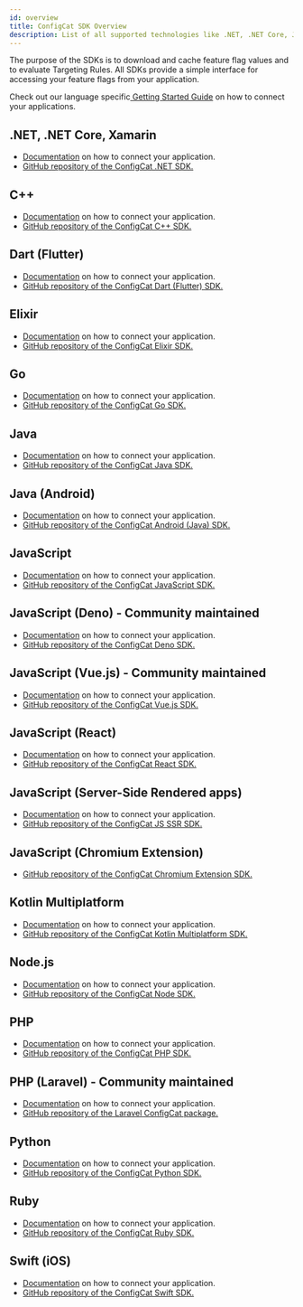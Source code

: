 ```yaml
---
id: overview
title: ConfigCat SDK Overview
description: List of all supported technologies like .NET, .NET Core, Java, JavaScript, PHP, Python, Ruby, Go, Node.js, Android, Swift, iOS, Elixir, Dart, React, Angular, Vue.js, React, Chromium, Deno, Kotlin Multiplatform, Laravel, Server-Side Rendered apps, etc.
---
```


The purpose of the SDKs is to download and cache feature flag values and to evaluate Targeting Rules. All SDKs provide a simple interface for accessing your feature flags from your application.

Check out our language specific<a href="https://app.configcat.com/sdkkey" target="_blank"> Getting Started Guide</a> on how to connect your applications.

## .NET, .NET Core, Xamarin

- [Documentation](./dotnet.mdx) on how to connect your application.
- <a href="https://github.com/configcat/.net-sdk" target="_blank">GitHub repository of the ConfigCat .NET SDK.</a>

## C++

- [Documentation](./cpp.mdx) on how to connect your application.
- <a href="https://github.com/configcat/cpp-sdk" target="_blank">GitHub repository of the ConfigCat C++ SDK.</a>

## Dart (Flutter)

- [Documentation](./dart.mdx) on how to connect your application.
- <a href="https://github.com/configcat/dart-sdk" target="_blank">GitHub repository of the ConfigCat Dart (Flutter) SDK.</a>

## Elixir

- [Documentation](./elixir.mdx) on how to connect your application.
- <a href="https://github.com/configcat/elixir-sdk" target="_blank">GitHub repository of the ConfigCat Elixir SDK.</a>

## Go

- [Documentation](./go.mdx) on how to connect your application.
- <a href="https://github.com/configcat/go-sdk" target="_blank">GitHub repository of the ConfigCat Go SDK.</a>

## Java

- [Documentation](./java.mdx) on how to connect your application.
- <a href="https://github.com/configcat/java-sdk" target="_blank">GitHub repository of the ConfigCat Java SDK.</a>

## Java (Android)

- [Documentation](./android.mdx) on how to connect your application.
- <a href="https://github.com/configcat/android-sdk" target="_blank">GitHub repository of the ConfigCat Android (Java) SDK.</a>

## JavaScript

- [Documentation](./js.mdx) on how to connect your application.
- <a href="https://github.com/configcat/js-sdk" target="_blank">GitHub repository of the ConfigCat JavaScript SDK.</a>

## JavaScript (Deno) - Community maintained

- [Documentation](./community/deno.mdx) on how to connect your application.
- <a href="https://github.com/sigewuzhere/configcat-deno" target="_blank">GitHub repository of the ConfigCat Deno SDK.</a>

## JavaScript (Vue.js) - Community maintained

- [Documentation](./community/vue.mdx) on how to connect your application.
- <a href="https://github.com/codedbychavez/configcat-vue" target="_blank">GitHub repository of the ConfigCat Vue.js SDK.</a>

## JavaScript (React)

- [Documentation](./react.mdx) on how to connect your application.
- <a href="https://github.com/configcat/react-sdk" target="_blank">GitHub repository of the ConfigCat React SDK.</a>

## JavaScript (Server-Side Rendered apps)

- [Documentation](./js-ssr.mdx) on how to connect your application.
- <a href="https://github.com/configcat/js-ssr-sdk" target="_blank">GitHub repository of the ConfigCat JS SSR SDK.</a>

## JavaScript (Chromium Extension)

- <a href="https://github.com/configcat/js-chromium-extension-sdk" target="_blank">GitHub repository of the ConfigCat Chromium Extension SDK.</a>

## Kotlin Multiplatform

- [Documentation](./kotlin.mdx) on how to connect your application.
- <a href="https://github.com/configcat/kotlin-sdk" target="_blank">GitHub repository of the ConfigCat Kotlin Multiplatform SDK.</a>

## Node.js

- [Documentation](./node.mdx) on how to connect your application.
- <a href="https://github.com/configcat/node-sdk" target="_blank">GitHub repository of the ConfigCat Node SDK.</a>

## PHP

- [Documentation](./php.mdx) on how to connect your application.
- <a href="https://github.com/configcat/php-sdk" target="_blank">GitHub repository of the ConfigCat PHP SDK.</a>

## PHP (Laravel) - Community maintained

- [Documentation](./community/laravel.mdx) on how to connect your application.
- <a href="https://github.com/pod-point/laravel-configcat" target="_blank">GitHub repository of the Laravel ConfigCat package.</a>

## Python

- [Documentation](./python.mdx) on how to connect your application.
- <a href="https://github.com/configcat/python-sdk" target="_blank">GitHub repository of the ConfigCat Python SDK.</a>

## Ruby

- [Documentation](./ruby.mdx) on how to connect your application.
- <a href="https://github.com/configcat/ruby-sdk" target="_blank">GitHub repository of the ConfigCat Ruby SDK.</a>

## Swift (iOS)

- [Documentation](./ios.mdx) on how to connect your application.
- <a href="https://github.com/configcat/swift-sdk" target="_blank">GitHub repository of the ConfigCat Swift SDK.</a>
